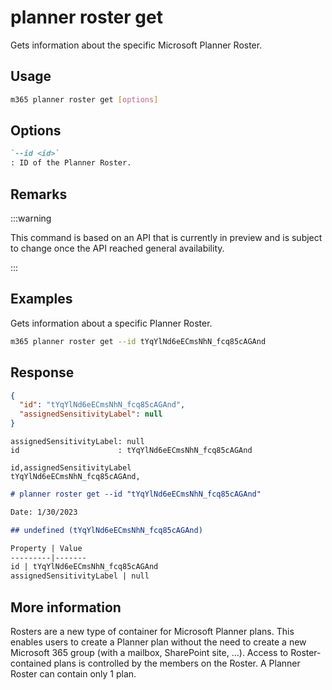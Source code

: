 
# planner roster get

Gets information about the specific Microsoft Planner Roster.

## Usage

```sh
m365 planner roster get [options]
```

## Options

```md definition-list
`--id <id>`
: ID of the Planner Roster.
```

<Global />

## Remarks

:::warning

This command is based on an API that is currently in preview and is subject to change once the API reached general availability.

:::

## Examples

Gets information about a specific Planner Roster.

```sh
m365 planner roster get --id tYqYlNd6eECmsNhN_fcq85cAGAnd
```

## Response

<Tabs>
  <TabItem value="JSON">

  ```json
  {
    "id": "tYqYlNd6eECmsNhN_fcq85cAGAnd",
    "assignedSensitivityLabel": null
  }
  ```

  </TabItem>
  <TabItem value="Text">

  ```text
  assignedSensitivityLabel: null
  id                      : tYqYlNd6eECmsNhN_fcq85cAGAnd
  ```

  </TabItem>
  <TabItem value="CSV">

  ```csv
  id,assignedSensitivityLabel
  tYqYlNd6eECmsNhN_fcq85cAGAnd,
  ```

  </TabItem>
  <TabItem value="Markdown">

  ```md
  # planner roster get --id "tYqYlNd6eECmsNhN_fcq85cAGAnd"

  Date: 1/30/2023

  ## undefined (tYqYlNd6eECmsNhN_fcq85cAGAnd)

  Property | Value
  ---------|-------
  id | tYqYlNd6eECmsNhN_fcq85cAGAnd
  assignedSensitivityLabel | null
  ```

  </TabItem>
</Tabs>

## More information

Rosters are a new type of container for Microsoft Planner plans. This enables users to create a Planner plan without the need to create a new Microsoft 365 group (with a mailbox, SharePoint site, ...). Access to Roster-contained plans is controlled by the members on the Roster. A Planner Roster can contain only 1 plan.
